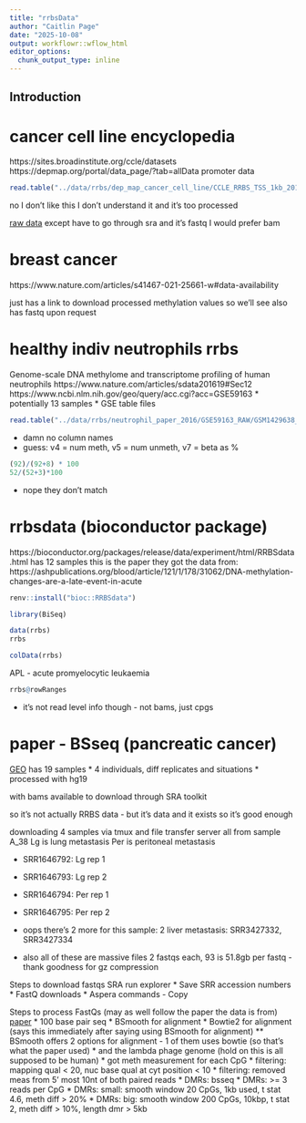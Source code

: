 ```yaml
---
title: "rrbsData"
author: "Caitlin Page"
date: "2025-10-08"
output: workflowr::wflow_html
editor_options:
  chunk_output_type: inline
---
```


## Introduction

# cancer cell line encyclopedia
https://sites.broadinstitute.org/ccle/datasets
https://depmap.org/portal/data_page/?tab=allData
promoter data 
```r
read.table("../data/rrbs/dep_map_cancer_cell_line/CCLE_RRBS_TSS_1kb_20180614.txt", header = TRUE)
```
no I don't like this I don't understand it and it's too processed

[raw data](https://www.ncbi.nlm.nih.gov/sra/?term=PRJNA523380+rrbs)
except have to go through sra and it's fastq
I would prefer bam

# breast cancer
https://www.nature.com/articles/s41467-021-25661-w#data-availability

just has a link to download processed methylation values so we'll see
also has fastq upon request

# healthy indiv neutrophils rrbs
Genome-scale DNA methylome and transcriptome profiling of human neutrophils
https://www.nature.com/articles/sdata201619#Sec12
https://www.ncbi.nlm.nih.gov/geo/query/acc.cgi?acc=GSE59163
* potentially
13 samples
* GSE table files
```r
read.table("../data/rrbs/neutrophil_paper_2016/GSE59163_RAW/GSM1429638_X9006_ad3tr65.fastq_bismark.sam_methpcNF2t10.txt.gz")
```
* damn no column names
* guess: v4 = num meth, v5 = num unmeth, v7 = beta as %
```r
(92)/(92+8) * 100
52/(52+3)*100
```
* nope they don't match

# rrbsdata (bioconductor package)
https://bioconductor.org/packages/release/data/experiment/html/RRBSdata.html
has 12 samples
this is the paper they got the data from: https://ashpublications.org/blood/article/121/1/178/31062/DNA-methylation-changes-are-a-late-event-in-acute

```r
renv::install("bioc::RRBSdata")
```
```r
library(BiSeq)
```
```r
data(rrbs)
rrbs
```
```r
colData(rrbs)
```
APL - acute promyelocytic leukaemia

```r
rrbs@rowRanges
```
* it's not read level info though - not bams, just cpgs




# paper - BSseq (pancreatic cancer)
[GEO](https://www.ncbi.nlm.nih.gov/geo/query/acc.cgi?acc=GSE63123)
has 19 samples
* 4 individuals, diff replicates and situations
* processed with hg19

with bams available to download through SRA toolkit

so it's not actually RRBS data - but it's data and it exists so it's good enough

downloading 4 samples via tmux and file transfer server
all from sample A_38
Lg is lung metastasis
Per is peritoneal metastasis

* SRR1646792: Lg rep 1
* SRR1646793: Lg rep 2
* SRR1646794: Per rep 1
* SRR1646795: Per rep 2

* oops there's 2 more for this sample: 2 liver metastasis: SRR3427332, SRR3427334

* also all of these are massive files
2 fastqs each, 93 is 51.8gb per fastq - thank goodness for gz compression

Steps to download fastqs
SRA run explorer
* Save SRR accession numbers
* FastQ downloads
* Aspera commands - Copy

Steps to process FastQs
(may as well follow the paper the data is from)
[paper](https://www.nature.com/articles/ng.3753#Sec8)
* 100 base pair seq
* BSmooth for alignment
* Bowtie2 for alignment (says this immediately after saying using BSmooth for alignment)
** BSmooth offers 2 options for alignment - 1 of them uses bowtie (so that's what the paper used)
* and the lambda phage genome (hold on this is all supposed to be human)
* got meth measurement for each CpG
* filtering: mapping qual < 20, nuc base qual at cyt position < 10
* filtering: removed meas from 5' most 10nt of both paired reads
* DMRs: bsseq
* DMRs: >= 3 reads per CpG
* DMRs: small: smooth window 20 CpGs, 1kb used, t stat 4.6, meth diff > 20%
* DMRs: big: smooth window 200 CpGs, 10kbp, t stat 2, meth diff > 10%, length dmr > 5kb
